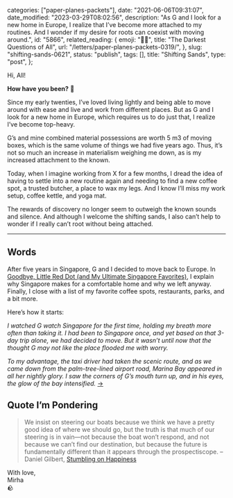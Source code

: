 
  categories: ["paper-planes-packets"],
  date: "2021-06-06T09:31:07",
  date_modified: "2023-03-29T08:02:56",
  description:
    "As G and I look for a new home in Europe, I realize that I’ve become more attached to my routines. And I wonder if my desire for roots can coexist with moving around.",
  id: "5866",
  related_reading: {
    emoji: "😶‍🌫️",
    title: "The Darkest Questions of All",
    url: "/letters/paper-planes-packets-0319/",
  },
  slug: "shifting-sands-0621",
  status: "publish",
  tags: [],
  title: "Shifting Sands",
  type: "post",
};


Hi, All!

**How have you been?** 🎈

Since my early twenties, I’ve loved living lightly and being able to move around with ease and live and work from different places. But as G and I look for a new home in Europe, which requires us to do just that, I realize I’ve become top-heavy.

G’s and mine combined material possessions are worth 5 m3 of moving boxes, which is the same volume of things we had five years ago. Thus, it’s not so much an increase in materialism weighing me down, as is my increased attachment to the known.

Today, when I imagine working from X for a few months, I dread the idea of having to settle into a new routine again and needing to find a new coffee spot, a trusted butcher, a place to wax my legs. And I know I’ll miss my work setup, coffee kettle, and yoga mat.

The rewards of discovery no longer seem to outweigh the known sounds and silence. And although I welcome the shifting sands, I also can’t help to wonder if I really can’t root without being attached.

---

## Words

After five years in Singapore, G and I decided to move back to Europe. In [Goodbye, Little Red Dot (and My Ultimate Singapore Favorites)](/posts/goodbye-little-red-dot/), I explain why Singapore makes for a comfortable home and why we left anyway. Finally, I close with a list of my favorite coffee spots, restaurants, parks, and a bit more.

Here’s how it starts:

_I watched G watch Singapore for the first time, holding my breath more often than taking it. I had been to Singapore once, and yet based on that 3-day trip alone, we had decided to move. But it wasn’t until now that the thought G may not like the place flooded me with worry._

_To my advantage, the taxi driver had taken the scenic route, and as we came down from the palm-tree-lined airport road, Marina Bay appeared in all her nightly glory. I saw the corners of G’s mouth turn up, and in his eyes, the glow of the bay intensified._ [→](/posts/goodbye-little-red-dot/)

## Quote I’m Pondering

> We insist on steering our boats because we think we have a pretty good idea of where we should go, but the truth is that much of our steering is in vain—not because the boat won’t respond, and not because we can’t find our destination, but because the future is fundamentally different than it appears through the prospectiscope. –Daniel Gilbert, [Stumbling on Happiness](/read-100-books#30-stumbling-on-happiness)

With love,\
Mirha\
🪨
